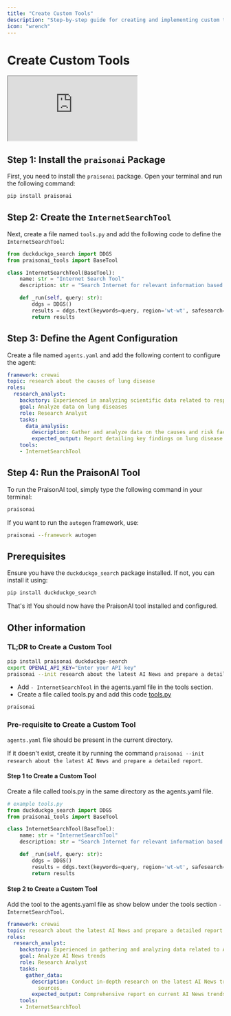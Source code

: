 ```yaml
---
title: "Create Custom Tools"
description: "Step-by-step guide for creating and implementing custom tools in PraisonAI, including examples and configuration instructions"
icon: "wrench"
---
```


# Create Custom Tools

<div className="relative w-full aspect-video">
  <iframe
    className="absolute top-0 left-0 w-full h-full"
    src="https://www.youtube.com/embed/JSU2Rndh06c"
    title="YouTube video player"
    allow="accelerometer; autoplay; clipboard-write; encrypted-media; gyroscope; picture-in-picture"
    allowFullScreen
  ></iframe>
</div>

## Step 1: Install the `praisonai` Package

First, you need to install the `praisonai` package. Open your terminal and run the following command:

```bash
pip install praisonai
```

## Step 2: Create the `InternetSearchTool`

Next, create a file named `tools.py` and add the following code to define the `InternetSearchTool`:

```python
from duckduckgo_search import DDGS
from praisonai_tools import BaseTool

class InternetSearchTool(BaseTool):
    name: str = "Internet Search Tool"
    description: str = "Search Internet for relevant information based on a query or latest news"

    def _run(self, query: str):
        ddgs = DDGS()
        results = ddgs.text(keywords=query, region='wt-wt', safesearch='moderate', max_results=5)
        return results
```

## Step 3: Define the Agent Configuration

Create a file named `agents.yaml` and add the following content to configure the agent:

```yaml
framework: crewai
topic: research about the causes of lung disease
roles:
  research_analyst:
    backstory: Experienced in analyzing scientific data related to respiratory health.
    goal: Analyze data on lung diseases
    role: Research Analyst
    tasks:
      data_analysis:
        description: Gather and analyze data on the causes and risk factors of lung diseases.
        expected_output: Report detailing key findings on lung disease causes.
    tools:
    - InternetSearchTool
```

## Step 4: Run the PraisonAI Tool

To run the PraisonAI tool, simply type the following command in your terminal:

```bash
praisonai
```

If you want to run the `autogen` framework, use:

```bash
praisonai --framework autogen
```

## Prerequisites

Ensure you have the `duckduckgo_search` package installed. If not, you can install it using:

```bash
pip install duckduckgo_search
```

That's it! You should now have the PraisonAI tool installed and configured.

## Other information

### TL;DR to Create a Custom Tool

```bash
pip install praisonai duckduckgo-search
export OPENAI_API_KEY="Enter your API key"
praisonai --init research about the latest AI News and prepare a detailed report
```

- Add `- InternetSearchTool` in the agents.yaml file in the tools section. 
- Create a file called tools.py and add this code [tools.py](tools.py)

```bash
praisonai
```

### Pre-requisite to Create a Custom Tool
`agents.yaml` file should be present in the current directory. 

If it doesn't exist, create it by running the command `praisonai --init research about the latest AI News and prepare a detailed report`.

#### Step 1 to Create a Custom Tool

Create a file called tools.py in the same directory as the agents.yaml file.

```python
# example tools.py
from duckduckgo_search import DDGS
from praisonai_tools import BaseTool

class InternetSearchTool(BaseTool):
    name: str = "InternetSearchTool"
    description: str = "Search Internet for relevant information based on a query or latest news"

    def _run(self, query: str):
        ddgs = DDGS()
        results = ddgs.text(keywords=query, region='wt-wt', safesearch='moderate', max_results=5)
        return results
```

#### Step 2 to Create a Custom Tool

Add the tool to the agents.yaml file as show below under the tools section `- InternetSearchTool`.

```yaml
framework: crewai
topic: research about the latest AI News and prepare a detailed report
roles:
  research_analyst:
    backstory: Experienced in gathering and analyzing data related to AI news trends.
    goal: Analyze AI News trends
    role: Research Analyst
    tasks:
      gather_data:
        description: Conduct in-depth research on the latest AI News trends from reputable
          sources.
        expected_output: Comprehensive report on current AI News trends.
    tools:
    - InternetSearchTool
```
